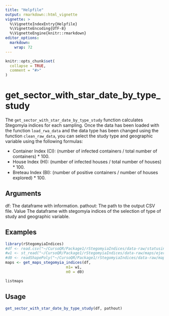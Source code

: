 ```yaml
---
title: "Helpfile"
output: rmarkdown::html_vignette
vignette: >
  %\VignetteIndexEntry{Helpfile}
  %\VignetteEncoding{UTF-8}
  %\VignetteEngine{knitr::rmarkdown}
editor_options: 
  markdown: 
    wrap: 72
---
```


```r
knitr::opts_chunk$set(
  collapse = TRUE,
  comment = "#>"
)
```

# get_sector_with_star_date_by_type_study

The `get_sector_with_star_date_by_type_study` function calculates
Stegomyia indices for each sampling. Once the data has been loaded with
the function `load_rwa_data` and the data type has been changed using
the function `clean_raw_data`, you can select the study type and
geographic variable using the following formulas:

-   Container Index (CI): (number of infected containers / total number
    of containers) \* 100.
-   House Index (HI): (number of infected houses / total number of
    houses) \* 100.
-   Breteau Index (BI): (number of positive containers / number of
    houses explored) \* 100.

## Arguments

df: The dataframe with information. pathout: The path to the output CSV
file. Value The dataframe with stegomyia indices of the selection of
type of study and geographic variable.

## Examples

```r
library(rStegomyiaIndices)
#df <- read.csv("~/CursoQR/Package1/rStegomyiaIndices/data-raw/statusindicesector.csv")
#w1 <- st_read("~/CursoQR/Package1/rStegomyiaIndices/data-raw/maps/ejercicio_sectores_hermosillo.shp"
#d0 <- readShapePoly("~/CursoQR/Package1/rStegomyiaIndices/data-raw/maps/ejercicio_sectores_hermosillo2.shp")
maps <- get_maps_stegomyia_indices(df,
                           m1= w1,
                           m0 = d0)

listmaps

```

## Usage

```r

get_sector_with_star_date_by_type_study(df, pathout)

```
